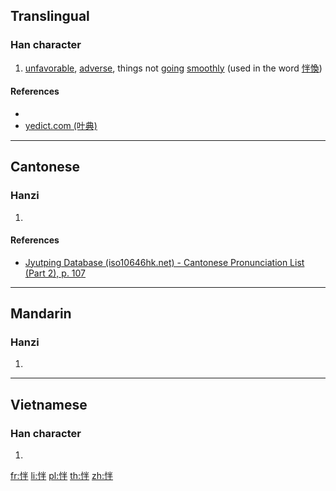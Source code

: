 ==Translingual==

===Han character===
{{Han char|rn=61|rad=心|as=05|sn=8|four=99050|canj=PFQ|ids=⿰忄半}}

# [[unfavorable]], [[adverse]], things not [[going]] [[smoothly]] (used in the word [[怑愌]])

====References====
* {{Han ref|kx=0380.070|dkj=10438|dj=0708.070|hdz=42287.020|uh=6011|ud=24593|bh=CCAD|bd=52397}}
* [http://yedict.com/htm/60/6011.htm yedict.com (叶典)]

----

==Cantonese==

===Hanzi===
{{yue-hanzi|jyut=bun6|y=bun6}}

# {{defn|lang=yue|sort=心05}}

====References====
* [http://www.iso10646hk.net/jp/document/download.jsp Jyutping Database (iso10646hk.net) - Cantonese Pronunciation List (Part 2), p. 107]

----

==Mandarin==

===Hanzi===
{{cmn-hanzi|pin=[[bàn]] ([[ban4]])|wg=pan<sup>4</sup>}}

# {{defn|lang=cmn|sort=心05}}

----

==Vietnamese==

===Han character===
{{vi-readings|rs=心05|hanviet=bẳn}}

# {{defn|lang=vi|sort=心05}}

[[fr:怑]]
[[li:怑]]
[[pl:怑]]
[[th:怑]]
[[zh:怑]]